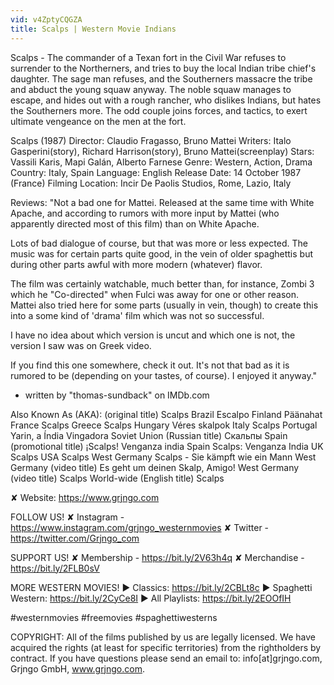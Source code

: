 ```yaml
---
vid: v4ZptyCQGZA
title: Scalps | Western Movie Indians
---
```


Scalps - The commander of a Texan fort in the Civil War refuses to surrender to the Northerners, and tries to buy the local Indian tribe chief's daughter. The sage man refuses, and the Southerners massacre the tribe and abduct the young squaw anyway. The noble squaw manages to escape, and hides out with a rough rancher, who dislikes Indians, but hates the Southerners more. The odd couple joins forces, and tactics, to exert ultimate vengeance on the men at the fort.

Scalps (1987)
Director: Claudio Fragasso, Bruno Mattei
Writers: Italo Gasperini(story), Richard Harrison(story), Bruno Mattei(screenplay)
Stars: Vassili Karis, Mapi Galán, Alberto Farnese
Genre: Western, Action, Drama
Country: Italy, Spain
Language: English
Release Date: 14 October 1987 (France)
Filming Location: Incir De Paolis Studios, Rome, Lazio, Italy

Reviews:
"Not a bad one for Mattei. Released at the same time with White Apache, and according to rumors with more input by Mattei (who apparently directed most of this film) than on White Apache.

Lots of bad dialogue of course, but that was more or less expected. The music was for certain parts quite good, in the vein of older spaghettis but during other parts awful with more modern (whatever) flavor.

The film was certainly watchable, much better than, for instance, Zombi 3 which he "Co-directed" when Fulci was away for one or other reason. Mattei also tried here for some parts (usually in vein, though) to create this into a some kind of 'drama' film which was not so successful.

I have no idea about which version is uncut and which one is not, the version I saw was on Greek video.

If you find this one somewhere, check it out. It's not that bad as it is rumored to be (depending on your tastes, of course). I enjoyed it anyway."
- written by "thomas-sundback" on IMDb.com

Also Known As (AKA):
(original title) Scalps
Brazil Escalpo
Finland Päänahat
France Scalps
Greece Scalps
Hungary Véres skalpok
Italy Scalps
Portugal Yarin, a Índia Vingadora
Soviet Union (Russian title) Скальпы
Spain (promotional title) ¡Scalps! Venganza india
Spain Scalps: Venganza India
UK Scalps
USA Scalps
West Germany Scalps - Sie kämpft wie ein Mann
West Germany (video title) Es geht um deinen Skalp, Amigo!
West Germany (video title) Scalps
World-wide (English title) Scalps

✘ Website: https://www.grjngo.com

FOLLOW US!
✘ Instagram - https://www.instagram.com/grjngo_westernmovies
✘ Twitter - https://twitter.com/Grjngo_com

SUPPORT US!
✘ Membership - https://bit.ly/2V63h4q
✘ Merchandise - https://bit.ly/2FLB0sV

MORE WESTERN MOVIES! 
► Classics: https://bit.ly/2CBLt8c 
► Spaghetti Western: https://bit.ly/2CyCe8I 
► All Playlists: https://bit.ly/2EOOfIH 

#westernmovies #freemovies #spaghettiwesterns

COPYRIGHT: All of the films published by us are legally licensed. We have acquired the rights (at least for specific territories) from the rightholders by contract. If you have questions please send an email to: info[at]grjngo.com, Grjngo GmbH, www.grjngo.com.